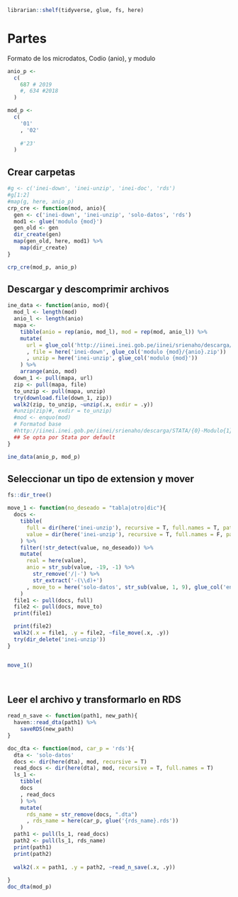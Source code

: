 ```r
librarian::shelf(tidyverse, glue, fs, here)
```


# Partes 

Formato de los microdatos, Codio (anio), y modulo

```r
anio_p <-
  c(
    687 # 2019
    #, 634 #2018
  )

mod_p <- 
  c(
    '01'
    , '02'
 
    #'23'
  )
```


## Crear carpetas


```r
#g <- c('inei-down', 'inei-unzip', 'inei-doc', 'rds')
#g[1:2]
#map(g, here, anio_p)
crp_cre <- function(mod, anio){
  gen <- c('inei-down', 'inei-unzip', 'solo-datos', 'rds')
  mod1 <- glue('modulo {mod}')
  gen_old <- gen
  dir_create(gen)
  map(gen_old, here, mod1) %>% 
    map(dir_create)
}

crp_cre(mod_p, anio_p)

```


## Descargar y descomprimir archivos

```r
ine_data <- function(anio, mod){
  mod_l <- length(mod)
  anio_l <- length(anio)
  mapa <- 
    tibble(anio = rep(anio, mod_l), mod = rep(mod, anio_l)) %>% 
    mutate(
      url = glue_col('http://iinei.inei.gob.pe/iinei/srienaho/descarga/STATA/{anio}-Modulo{mod}.zip')
      , file = here('inei-down', glue_col('modulo {mod}/{anio}.zip'))
      , unzip = here('inei-unzip', glue_col('modulo {mod}'))
    ) %>% 
    arrange(anio, mod)
  down_1 <- pull(mapa, url)
  zip <- pull(mapa, file)
  to_unzip <- pull(mapa, unzip)
  try(download.file(down_1, zip))
  walk2(zip, to_unzip, ~unzip(.x, exdir = .y))
  #unzip(zip)#, exdir = to_unzip)
  #mod <- enquo(mod)
  # Formatod base
  #http://iinei.inei.gob.pe/iinei/srienaho/descarga/STATA/{0}-Modulo{1}.zip'.format(cod_enaho["enaho_{0}".format(i)], j)
  ## Se opta por Stata por default
}

ine_data(anio_p, mod_p)

```


## Seleccionar un tipo de extension y mover

```r
fs::dir_tree()
```

```r

move_1 <- function(no_deseado = "tabla|otro|dic"){
  docs <- 
    tibble(
      full = dir(here('inei-unzip'), recursive = T, full.names = T, pattern = ".dta$"),
      value = dir(here('inei-unzip'), recursive = T, full.names = F, pattern = ".dta$")
    ) %>% 
    filter(!str_detect(value, no_deseado)) %>% 
    mutate(
      real = here(value), 
      anio = str_sub(value, -19, -1) %>% 
        str_remove('/|-') %>% 
        str_extract('-(\\d)+')
      , move_to = here('solo-datos', str_sub(value, 1, 9), glue_col('enaho{anio}.dta' ))
    )
  file1 <- pull(docs, full)
  file2 <- pull(docs, move_to)
  print(file1)

  print(file2)
  walk2(.x = file1, .y = file2, ~file_move(.x, .y))
  try(dir_delete('inei-unzip'))
}


move_1()




```


## Leer el archivo y transformarlo en RDS


```r

read_n_save <- function(path1, new_path){
  haven::read_dta(path1) %>% 
    saveRDS(new_path)
}

doc_dta <- function(mod, car_p = 'rds'){
  dta <- 'solo-datos'
  docs <- dir(here(dta), mod, recursive = T)
  read_docs <- dir(here(dta), mod, recursive = T, full.names = T)
  ls_1 <- 
    tibble(
    docs
    , read_docs
    ) %>% 
    mutate(
      rds_name = str_remove(docs, ".dta") 
      , rds_name = here(car_p, glue('{rds_name}.rds'))
    )
  path1 <- pull(ls_1, read_docs)
  path2 <- pull(ls_1, rds_name)
  print(path1)
  print(path2)
  
  walk2(.x = path1, .y = path2, ~read_n_save(.x, .y))
  
}
doc_dta(mod_p)


```

